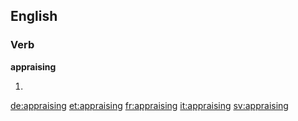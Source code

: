 ==English==

===Verb===
'''appraising'''

# {{present participle of|appraise}}

[[de:appraising]]
[[et:appraising]]
[[fr:appraising]]
[[it:appraising]]
[[sv:appraising]]